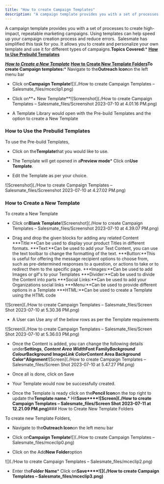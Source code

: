 ```yaml
---
title: "How to create Campaign Templates"
description: "A campaign template provides you with a set of processes to create high-impact, repeatable marketing campaigns. Using templates can help speed up your..."
---
```


A campaign template provides you with a set of processes to create high-impact, repeatable marketing campaigns. Using templates can help speed up your campaign creation process and reduce errors.  Salesmate has simplified this task for you. It allows you to create and personalize your own template and use it for different types of campaigns.**Topics Covered:***   [**How to Use Prebuild Templates**](https://support.salesmate.io/hc/en-us/articles/19847146942361-How-to-create-Campaign-Templates#h_01H4ZW6B62DZSB2AQFFR1F5EQ4)

***[How to Create a New Template](https://support.salesmate.io/hc/en-us/articles/19847146942361-How-to-create-Campaign-Templates#h_01H4ZW6JZHFVYTK1K4ZZ1Z56PP)***   [**How to Create New Template Folders**](https://support.salesmate.io/hc/en-us/articles/19847146942361#h_01HSJP9TTGFKQ1KEBNK42FWVS0)**To create Campaign templates:***   Navigate to the**Outreach Icon**on the left menu bar

*   Click on**Campaign Template**![](./How to create Campaign Templates – Salesmate_files/mceclip1.png)


*   Click on**\+ New Template**![Screenshot](./How to create Campaign Templates – Salesmate_files/Screenshot 2023-07-10 at 4.01.16 PM.png)


*   A Template Library would open with the Pre-build Templates and the option to create a New Template


### How to Use the Prebulid Templates

To use the Pre-build Templates,


*   Click on the**Template**that you would like to use.

*   The Template will get opened in a**Preview mode***   Click on**Use Template**.

*   Edit the Template as per your choice.

![Screenshot](./How to create Campaign Templates – Salesmate_files/Screenshot 2023-07-10 at 4.27.02 PM.png)


### How to Create a New Template

To create a New Template


*   Click on**Blank Template**![Screenshot](./How to create Campaign Templates – Salesmate_files/Screenshot 2023-07-10 at 4.39.07 PM.png)


*   Drag and drop the given blocks for adding any related Content
    ***Title:**Can be used to display your product Titles in different formats.
    ***Text:**Can be used to add your Text Content, you can use the text toolbar to change the formatting of the text.
    ***Button:**This is useful for offering the message recipient options to choose from, such as pre-determined responses to a question, or actions to take or to redirect them to the specific page.
    ***Images:**Can be used to add Images or gif's to your Templates
    ***Divider:**Cab be used to divide the Content into parts
    ***Social Links:**Can be used to add your Organizations social links
    ***Menu:**Can be used to provide different options in a Template
    ***HTML:**Can be used to create a Template using the HTML code

![Screen](./How to create Campaign Templates – Salesmate_files/Screen Shot 2023-07-10 at 5.30.36 PM.png)


*   A User can Use any of the below rows as per the Template requirements

![Screen](./How to create Campaign Templates – Salesmate_files/Screen Shot 2023-07-10 at 5.36.03 PM.png)


*   Once the Content is added, you can change the following details under**Settings**,
    ***Content Area Width*****Font Family*****Background Colour*****Background Image*****Link Color*****Content Area Background Color*****Alignment**![Screen](./How to create Campaign Templates – Salesmate_files/Screen Shot 2023-07-10 at 5.47.27 PM.png)


*   Once all is done, click on Save

*   Your Template would now be successfully created.

*   Once the Template is ready click on the**Pencil Icon**on the top right to update the**Template name.***   Hit**Save****![Screen](./How to create Campaign Templates – Salesmate_files/Screen Shot 2023-07-11 at 12.21.09 PM.png)**### How to Create New Template Folders

To create new Template Folders,


*   Navigate to the**Outreach Icon**on the left menu bar

*   Click on**Campaign Template**![](./How to create Campaign Templates – Salesmate_files/mceclip0.png)


*   Click on the Add**New Folder**option

![](./How to create Campaign Templates – Salesmate_files/mceclip2.png)


*   Enter the**Folder Name***   Click on**Save****![](./How to create Campaign Templates – Salesmate_files/mceclip3.png)**
